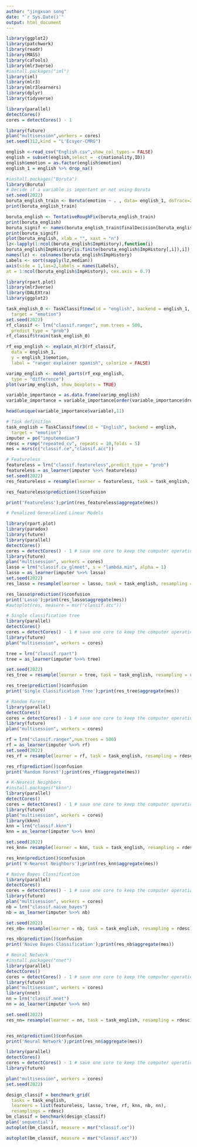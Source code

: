 ```yaml
---
author: "jingxuan song"
date: "`r Sys.Date()`"
output: html_document
---
```


```r
library(ggplot2)
library(patchwork)
library(readr)
library(MASS)
library(caTools)
library(mlr3verse)
#install.packages("iml")
library(iml)
library(mlr3)
library(mlr3learners)
library(dplyr)
library(tidyverse)
```

```r

library(parallel)
detectCores()
cores = detectCores() - 1

```

```r
library(future)
plan("multisession",workers = cores)
set.seed(312,kind = "L'Ecuyer-CMRG")

```

```r
english <-read_csv("English.csv",show_col_types = FALSE)
english = subset(english,select = -c(nationality,ID))
english$emotion = as.factor(english$emotion)
english_1 = english %>% drop_na()
```

```r
#install.packages("Boruta")
library(Boruta)
# Decide if a variable is important or not using Boruta
set.seed(2022)
boruta_english_train <- Boruta(emotion ~ . , data= english_1, doTrace=2) # perform Boruta search
print(boruta_english_train)

boruta_english <- TentativeRoughFix(boruta_english_train)
print(boruta_english)
boruta_signif <- names(boruta_english_train$finalDecision[boruta_english_train$finalDecision %in% c("Confirmed", "Tentative")]) # collect Confirmed and Tentative variables
print(boruta_signif)
plot(boruta_english, xlab = "", xaxt = "n")
lz<-lapply(1:ncol(boruta_english$ImpHistory),function(i)
boruta_english$ImpHistory[is.finite(boruta_english$ImpHistory[,i]),i])
names(lz) <- colnames(boruta_english$ImpHistory)
Labels <- sort(sapply(lz,median))
axis(side = 1,las=2,labels = names(Labels),
at = 1:ncol(boruta_english$ImpHistory), cex.axis = 0.7)
```
```r
library(rpart.plot)
library(mlr3verse)
library(DALEXtra)
library(ggplot2)

task_english_0 <- TaskClassif$new(id = "english", backend = english_1, 
  target = "emotion")
set.seed(2022)
rf_classif <- lrn("classif.ranger", num.trees = 500, 
  predict_type = "prob")
rf_classif$train(task_english_0)

rf_exp_english <- explain_mlr3(rf_classif, 
  data = english_1,
  y = english_1$emotion, 
  label = "ranger explainer spanish", colorize = FALSE)

varimp_english <- model_parts(rf_exp_english,
  type = "difference")
plot(varimp_english, show_boxplots = TRUE)

```

```r
variable_importance = as.data.frame(varimp_english)
variable_importance = variable_importance[order(variable_importance$dropout_loss, decreasing = TRUE),]

head(unique(variable_importance$variable),11)
```

```r
# Task definition
task_english = TaskClassif$new(id = "English", backend = english, 
  target = "emotion")
imputer = po("imputemedian")
rdesc = rsmp("repeated_cv", repeats = 10,folds = 5)
mes = msrs(c("classif.ce","classif.acc"))
```


```r
# Featureless
featureless = lrn("classif.featureless",predict_type = "prob") 
featureless = as_learner(imputer %>>% featureless)
set.seed(2022)
res_featureless = resample(learner = featureless, task = task_english, resampling = rdesc)

res_featureless$prediction()$confusion

print('Featureless');print(res_featureless$aggregate(mes))
```

```r
# Penalized Generalized Linear Models

library(rpart.plot)
library(paradox)
library(future)
library(parallel)
detectCores()
cores = detectCores() - 1 # save one core to keep the computer operational
library(future)
plan("multisession", workers = cores)
lasso = lrn("classif.cv_glmnet", s = "lambda.min", alpha = 1)
lasso = as_learner(imputer %>>% lasso)
set.seed(2022)
res_lasso = resample(learner = lasso, task = task_english, resampling = rdesc)

res_lasso$prediction()$confusion
print('Lasso');print(res_lasso$aggregate(mes))
#autoplot(res, measure = msr("classif.acc"))

```



```r
# Single classification tree
library(parallel)
detectCores()
cores = detectCores() - 1 # save one core to keep the computer operational
library(future)
plan("multisession", workers = cores)

tree = lrn("classif.rpart") 
tree = as_learner(imputer %>>% tree)

set.seed(2022)
res_tree = resample(learner = tree, task = task_english, resampling = rdesc)

res_tree$prediction()$confusion
print('Single Classification Tree');print(res_tree$aggregate(mes))
```

```r
# Random Forest
library(parallel)
detectCores()
cores = detectCores() - 1 # save one core to keep the computer operational
library(future)
plan("multisession", workers = cores)

rf = lrn("classif.ranger",num.trees = 500) 
rf = as_learner(imputer %>>% rf) 
set.seed(2022)
res_rf = resample(learner = rf, task = task_english, resampling = rdesc)

res_rf$prediction()$confusion
print('Random Forest');print(res_rf$aggregate(mes))
```


```r
# K-Nearest Neighbors
#install.packages("kknn")
library(parallel)
detectCores()
cores = detectCores() - 1 # save one core to keep the computer operational
library(future)
plan("multisession", workers = cores)
library(kknn)
knn = lrn("classif.kknn") 
knn = as_learner(imputer %>>% knn)

set.seed(2022)
res_knn= resample(learner = knn, task = task_english, resampling = rdesc)

res_knn$prediction()$confusion
print('K-Nearest Neighbors');print(res_knn$aggregate(mes))
```

```r
# Naive Bayes Classification
library(parallel)
detectCores()
cores = detectCores() - 1 # save one core to keep the computer operational
library(future)
plan("multisession", workers = cores)
nb = lrn("classif.naive_bayes") 
nb = as_learner(imputer %>>% nb)

set.seed(2022)
res_nb= resample(learner = nb, task = task_english, resampling = rdesc)

res_nb$prediction()$confusion
print('Naive Bayes Classification');print(res_nb$aggregate(mes))
```

```r
# Neural Network
#install.packages("nnet")
library(parallel)
detectCores()
cores = detectCores() - 1 # save one core to keep the computer operational
library(future)
plan("multisession", workers = cores)
library(nnet)
nn = lrn("classif.nnet") 
nn = as_learner(imputer %>>% nn)

set.seed(2022)
res_nn= resample(learner = nn, task = task_english, resampling = rdesc)


res_nn$prediction()$confusion
print('Neural Network');print(res_nn$aggregate(mes))
```

```r

library(parallel)
detectCores()
cores = detectCores() - 1 # save one core to keep the computer operational
library(future)

plan("multisession", workers = cores)
set.seed(2022)

design_classif = benchmark_grid(
  tasks = task_english,
  learners = list(featureless, lasso, tree, rf, knn, nb, nn),
  resamplings = rdesc)
bm_classif = benchmark(design_classif)
plan('sequential')
autoplot(bm_classif, measure = msr("classif.ce"))
```
```r
autoplot(bm_classif, measure = msr("classif.acc"))
```
